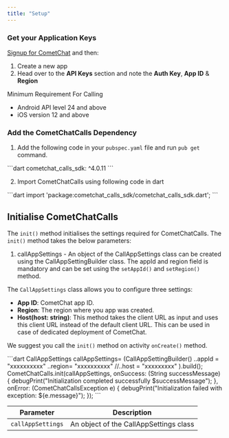 ```yaml
---
title: "Setup"
---
```




### Get your Application Keys

[Signup for CometChat](https://app.cometchat.com) and then:

1. Create a new app
2. Head over to the **API Keys** section and note the **Auth Key**, **App ID** & **Region**

<Note>
Minimum Requirement For Calling

* Android API level 24 and above
* iOS version 12 and above

</Note>

### Add the CometChatCalls Dependency

1. Add the following code in your `pubspec.yaml` file and run `pub get` command.

<Tabs>
<Tab title="Dart">
```dart
  cometchat_calls_sdk: ^4.0.11
```

</Tab>

</Tabs>

2. Import CometChatCalls using following code in dart

<Tabs>
<Tab title="Dart">
```dart
import 'package:cometchat_calls_sdk/cometchat_calls_sdk.dart';  
```

</Tab>

</Tabs>

## Initialise CometChatCalls

The `init()` method initialises the settings required for CometChatCalls. The `init()` method takes the below parameters:

1. callAppSettings - An object of the CallAppSettings class can be created using the CallAppSettingBuilder class. The appId and region field is mandatory and can be set using the `setAppId()` and `setRegion()` method.

The `CallAppSettings` class allows you to configure three settings:

* **App ID**: CometChat app ID.
* **Region**: The region where you app was created.
* **Host(host: string)**: This method takes the client URL as input and uses this client URL instead of the default client URL. This can be used in case of dedicated deployment of CometChat.

We suggest you call the `init()` method on activity `onCreate()` method.

<Tabs>
<Tab title="Dart">
```dart
CallAppSettings callAppSettings= (CallAppSettingBuilder()
..appId = "xxxxxxxxxx"
..region= "xxxxxxxxxx"
  //..host = "xxxxxxxxx"
).build();
CometChatCalls.init(callAppSettings, onSuccess: (String successMessage) {
debugPrint("Initialization completed successfully  $successMessage");
}, onError: (CometChatCallsException e) {
debugPrint("Initialization failed with exception: ${e.message}");
});
```

</Tab>

</Tabs>

| Parameter         | Description                            |
| ----------------- | -------------------------------------- |
| `callAppSettings` | An object of the CallAppSettings class |
